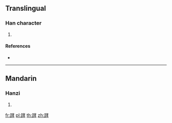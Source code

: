 {{character info/new}}
==Translingual==

===Han character===
{{Han char|rn=157|rad=足|as=07|sn=14|four=64147|canj=RMJKD}}

# {{defn|Han|sort=足07}}

====References====
* {{Han ref|kx=1227.091|hdz=63707.120|uh=8E0D|ud=36365|bh=E45A|bd=58458}}

----

==Mandarin==

===Hanzi===
{{cmn-hanzi|pin=[[qiāo]] ([[qiao1]])|wg=ch'iao<sup>1</sup>}}

# {{defn|lang=cmn|sort=足07}}

[[fr:踍]]
[[pl:踍]]
[[th:踍]]
[[zh:踍]]